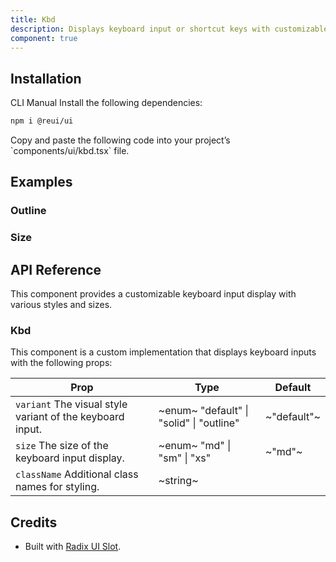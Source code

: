 ```yaml
---
title: Kbd
description: Displays keyboard input or shortcut keys with customizable styles and sizes.
component: true
---
```


<ExamplePreview path="kbd/default" />

## Installation

<Tabs defaultValue="cli">

<TabsList>
  <TabsTrigger value="cli">CLI</TabsTrigger>
  <TabsTrigger value="manual">Manual</TabsTrigger>
</TabsList>

<TabsContent value="cli">
  <CliCommands name="kbd" />
</TabsContent>

<TabsContent value="manual">    
<Steps>

<Step>
Install the following dependencies:

```bash
npm i @reui/ui
```

</Step>

<Step>
Copy and paste the following code into your project’s `components/ui/kbd.tsx` file.

<ComponentPreview name="kbd" />

</Step>

</Steps>

</TabsContent>

</Tabs>

## Examples

### Outline

<ExamplePreview path="kbd/outline" />

### Size

<ExamplePreview path="kbd/size" />

## API Reference

This component provides a customizable keyboard input display with various styles and sizes.

### Kbd

This component is a custom implementation that displays keyboard inputs with the following props:

| **Prop**                                                                             | **Type**                                                              | **Default** |
| ------------------------------------------------------------------------------------ | --------------------------------------------------------------------- | ----------- |
| `variant` <PopoverInfo>The visual style variant of the keyboard input.</PopoverInfo> | ~enum~ <PopoverInfo> "default" \| "solid" \| "outline" </PopoverInfo> | ~"default"~ |
| `size` <PopoverInfo>The size of the keyboard input display.</PopoverInfo>            | ~enum~ <PopoverInfo> "md" \| "sm" \| "xs" </PopoverInfo>              | ~"md"~      |
| `className` <PopoverInfo>Additional class names for styling.</PopoverInfo>           | ~string~                                                              | <Na/>       |


## Credits

- Built with [Radix UI Slot](https://www.radix-ui.com/primitives/docs/utilities/slot).